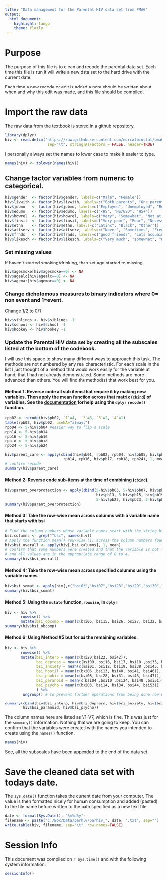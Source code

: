 ```yaml
---
title: "Data management for the Parental HIV data set from PMA6"
output: 
  html_document: 
    highlight: tango
    theme: flatly
---
```


# Purpose
The purpose of this file is to clean and recode the parental data set. Each time this file is run it will write a new data set to the hard drive with the current date. 

Each time a new recode or edit is added a note should be written about when and why this edit was made, and this file should be compiled. 

# Import the raw data
The raw data from the textbook is stored in a github repository.  

```r
library(dplyr)
hiv <- read.delim("https://raw.githubusercontent.com/norcalbiostat/pma6_code/master/data/Parhiv.txt",
                   sep="\t", stringsAsFactors = FALSE, header=TRUE)
```

I personally always set the names to lower case to make it easier to type. 
```r
names(hiv) <- tolower(names(hiv))
```


## Change factor variables from numeric to categorical.

```r
hiv$gender  <- factor(hiv$gender, labels=c("Male", "Female"))
hiv$livwith <- factor(hiv$livwith, labels=c("Both parents", "One parent", "Other"))
hiv$jobmo   <- factor(hiv$jobmo, labels=c("Employed", "Unemployed", "Retired/Disabled"))
hiv$edumo   <- factor(hiv$edumo, labels=c("<HS", "HS/GED", "HS+"))
hiv$howrel  <- factor(hiv$howrel, labels=c("Very", "Somewhat", "Not at all"))
hiv$finsit  <- factor(hiv$finsit, labels=c("Very poor", "Poor", "Necessities" ,"Comfortable"))
hiv$ethn    <- factor(hiv$ethn, labels=c("Latinx", "Black", "Other"))
hiv$attserv <- factor(hiv$attserv, labels=c("Never", "Sometimes", "Frequently"))
hiv$frnds   <- factor(hiv$frnds, labels=c("good friends", "Lots acquaint.", "Few acquaint.", "not close to anyone"))
hiv$likesch <- factor(hiv$likesch, labels=c("Very much", "somewhat", "meh", "dislike somewhat", "dislike very much"))
```


### Set missing values

If haven't started smoking/drinking, then set age started to missing. 
```r
hiv$agesmoke[hiv$agesmoke==0] <- NA
hiv$agealc[hiv$agealc==0] <- NA
hiv$agemar[hiv$agemar==0] <- NA
```

### Change dichotomous measures to binary indicators where 0= non event and 1=event. 
Change 1/2 to 0/1
```r
hiv$siblings <- hiv$siblings -1 
hiv$school <- hiv$school -1 
hiv$hookey <- hiv$hookey -1 
```


###  Update the Parental HIV data set by creating all the subscales listed at the bottom of the codebook.
    
I will use this space to show many different ways to approach this task. The methods are not numbered by any real characteristic. For each scale in the list I just thought of a method that would work easily for the variable at hand, that I had not already demonstrated. Some methods are more advanced than others. You will find the method(s) that work best for you. 

#### Method 1: Reverse code all sub items that require it by making new variables. Then apply the mean function across that matrix (`cbind`) of variables. See the [documentation](http://dplyr.tidyverse.org/reference/recode.html) for help using the `dplyr` `recode()` function. 

```r
rpb02 <- recode(hiv$pb02, `1`=4,  `2`=3, `3`=2, `4`=1) 
table(rpb02, hiv$pb02, useNA="always") 
rpb04 <- 5-hiv$pb04 #easier way to flip a scale
rpb14 <- 5-hiv$pb14
rpb16 <- 5-hiv$pb16
rpb18 <- 5-hiv$pb18
rpb24 <- 5-hiv$pb24

hiv$parent_care <- apply(cbind(hiv$pb01, rpb02, rpb04, hiv$pb05, hiv$pb06, hiv$pb11, hiv$pb12, 
                          rpb14, rpb16, hiv$pb17, rpb18, rpb24), 1, mean)
# confirm recode
summary(hiv$parent_care)
```

#### Method 2: Reverse code sub-items at the time of combining (`cbind`). 
```r
hiv$parent_overprotection <- apply(cbind(5-hiv$pb03, 5-hiv$pb07, hiv$pb08, hiv$pb09, hiv$pb10, 
                                         hiv$pb13, 5-hiv$pb15, hiv$pb19, hiv$pb20, 5-hiv$pb21, 
                                         5-hiv$pb22, hiv$pb23, 5-hiv$pb25), 1, mean)
summary(hiv$parent_overprotection)
```

#### Method 3: Take the row-wise mean across columns with a variable name that starts with bsi
```r
# Find the column numbers whose variable names start with the string bsi
bsi.columns <- grep("^bsi", names(hiv))
# Apply the function mean() row-wise (1) across the column numbers found  above. 
hiv$bsi_overall <- apply(hiv[,bsi.columns], 1, mean)
# confirm that some numbers were created and that the variable is not fully missing, 
# and all values are in the appropriate range of 0 to 4. 
summary(hiv$bsi_overall) 
```

#### Method 4: Take the row-wise mean across specified columns using the variable names
```r
hiv$bsi_somat <- apply(hiv[,c("bsi02","bsi07","bsi23","bsi29","bsi30","bsi33","bsi37")], 1, mean)
summary(hiv$bsi_somat)
```

#### Method 5: Using the `mutate` function, `rowwise`, in `dplyr`
```r
hiv <- hiv %>% 
       rowwise() %>% 
       mutate(bsi_obcomp = mean(c(bsi05, bsi15, bsi26, bsi27, bsi32, bsi36)))
summary(hiv$bsi_obcomp)
```


#### Method 6: Using Method #5 but for *all* the remaining variables. 
```r
hiv <- hiv %>% 
       rowwise() %>% 
       mutate(bsi_interp = mean(c(bsi20:bsi22, bsi42)),
              bsi_depress = mean(c(bsi09, bsi16, bsi17, bsi18 ,bsi35, bsi50)),
              bsi_anxiety = mean(c(bsi01, bsi12, bsi19, bsi38 ,bsi45, bsi49)),
              bsi_hostil = mean(c(bsi06 ,bsi13, bsi40, bsi41, bsi46)),
              bsi_phobic = mean(c(bsi08, bsi28, bsi31, bsi43, bsi47)),
              bsi_paranoid = mean(c(bsi04 ,bsi10 ,bsi24, bsi48 ,bsi51)),
              bsi_psycho = mean(c(bsi03, bsi14, bsi34, bsi44, bsi53))
              ) %>% 
        ungroup() # to prevent further operations from being done row-wise

summary(cbind(hiv$bsi_interp, hiv$bsi_depress, hiv$bsi_anxiety, hiv$bsi_hostil, hiv$bsi_phobic, 
        hiv$bsi_paranoid, hiv$bsi_psycho))
```
The column names here are listed as V1-V7, which is fine. This was just for the `summary()` information. Nothing that we are going to keep. You can confirm that the variables were created with the names you intended to create using the `names()` function. 

```r
names(hiv)
```
See, all the subscales have been appended to the end of the data set. 


# Save the cleaned data set with todays date. 


The `sys.date()` function takes the current date from your computer. The value is then formatted nicely for human consumption and added (pasted) to the file name before written to the path specified as a new text file. 

```r
date <- format(Sys.Date(), "%m%d%y")
filename <- paste("C:/Box/Data/parhiv/parhiv_", date, ".txt", sep="")
write.table(hiv, filename, sep="\t", row.names=FALSE)
```

# Session Info
This document was compiled on `r Sys.time()` and with the following system information:
```r
sessionInfo()
```

